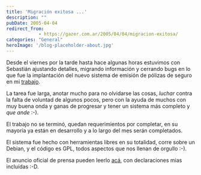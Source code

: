 ```yaml
---
title: 'Migración exitosa ...'
description: ""
pubDate: 2005-04-04
redirect_from: 
            - https://gazer.com.ar/2005/04/04/migracion-exitosa/
categories: "General"
heroImage: '/blog-placeholder-about.jpg'
---
```

Desde el viernes por la tarde hasta hace algunas horas estuvimos con Sebastián ajustando detalles, migrando información y cerrando bugs en lo que fue la implantación del nuevo sistema de emisión de pólizas de seguro en mi [trabajo](http://www.assekuransa.com).

La tarea fue larga, anotar mucho para no olvidarse las cosas, _luchar_ contra la falta de voluntad de algunos pocos, pero con la ayuda de muchos con muy buena onda y ganas de progresar y tener un sistema más completo y _que ande_ :-).

El trabajo no se terminó, quedan requerimientos por completar, en su mayoría ya están en desarrollo y a lo largo del mes serán completados.

El sistema fue hecho con herramientas libres en su totalidad, corre sobre un Debian, y el código es GPL, todos aspectos que nos llenan de orgullo :-).

El anuncio oficial de prensa pueden leerlo [acá](http://www.assekuransa.com/index.php?sec=3&subsec=2&id=412), con declaraciones mias incluídas :-D.
